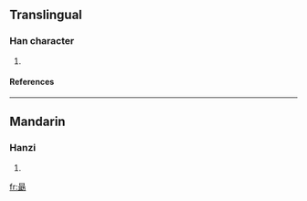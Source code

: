 {{see|勗}}

==Translingual==
===Han character===
{{Han char|rn=73|rad=曰|as=08|sn=12|four=|canj=日尸十尸 (ASJS)}}
# {{defn|Han|sort=曰08}}
====References====
{{Han ref|kx=0503.071|hdz=21516.070|uh=6702|ud=26370}}

----
==Mandarin==
===Hanzi===
{{cmn-hanzi|pin=[[xù]] (xu4)|wg=hsü<sup>4</sup>}}
# {{defn|Mandarin}}

[[fr:朂]]